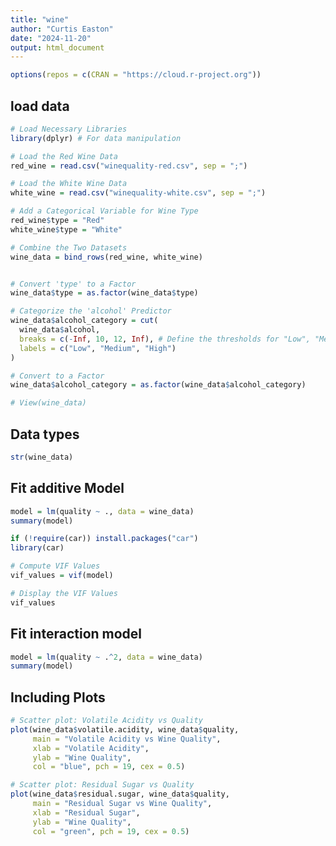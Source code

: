 ```yaml
---
title: "wine"
author: "Curtis Easton"
date: "2024-11-20"
output: html_document
---
```


```r

options(repos = c(CRAN = "https://cloud.r-project.org"))

```

## load data

```r

# Load Necessary Libraries
library(dplyr) # For data manipulation

# Load the Red Wine Data
red_wine = read.csv("winequality-red.csv", sep = ";")

# Load the White Wine Data
white_wine = read.csv("winequality-white.csv", sep = ";")

# Add a Categorical Variable for Wine Type
red_wine$type = "Red"
white_wine$type = "White"

# Combine the Two Datasets
wine_data = bind_rows(red_wine, white_wine)


# Convert 'type' to a Factor
wine_data$type = as.factor(wine_data$type)

# Categorize the 'alcohol' Predictor
wine_data$alcohol_category = cut(
  wine_data$alcohol,
  breaks = c(-Inf, 10, 12, Inf), # Define the thresholds for "Low", "Medium", "High"
  labels = c("Low", "Medium", "High")
)

# Convert to a Factor
wine_data$alcohol_category = as.factor(wine_data$alcohol_category)

# View(wine_data)

```

## Data types


```r

str(wine_data)

```



## Fit additive Model

```r

model = lm(quality ~ ., data = wine_data)
summary(model)

```

```r
if (!require(car)) install.packages("car")
library(car)

# Compute VIF Values
vif_values = vif(model)

# Display the VIF Values
vif_values


```

## Fit interaction model

```r


model = lm(quality ~ .^2, data = wine_data)
summary(model)


```

## Including Plots


```r

# Scatter plot: Volatile Acidity vs Quality
plot(wine_data$volatile.acidity, wine_data$quality,
     main = "Volatile Acidity vs Wine Quality",
     xlab = "Volatile Acidity",
     ylab = "Wine Quality",
     col = "blue", pch = 19, cex = 0.5)

# Scatter plot: Residual Sugar vs Quality
plot(wine_data$residual.sugar, wine_data$quality,
     main = "Residual Sugar vs Wine Quality",
     xlab = "Residual Sugar",
     ylab = "Wine Quality",
     col = "green", pch = 19, cex = 0.5)
```


